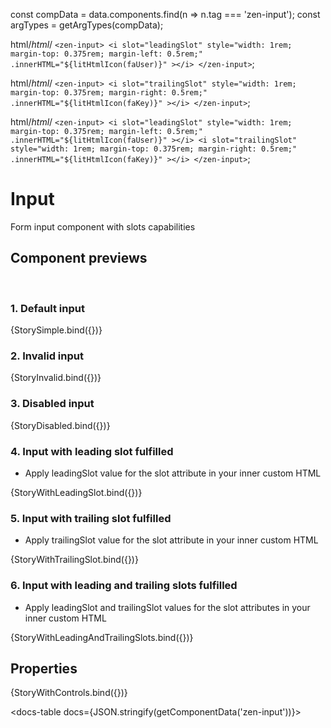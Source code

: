 
const compData = data.components.find(n => n.tag === 'zen-input');
const argTypes = getArgTypes(compData);


<Meta title="Forms/Input" component="zen-input" argTypes={argTypes} />





  html/*html*/ `
    <zen-input>
      <i
        slot="leadingSlot"
        style="width: 1rem; margin-top: 0.375rem; margin-left: 0.5rem;"
        .innerHTML="${litHtmlIcon(faUser)}"
      ></i>
    </zen-input>
  `;

  html/*html*/ `
    <zen-input>
      <i
        slot="trailingSlot"
        style="width: 1rem; margin-top: 0.375rem; margin-right: 0.5rem;"
        .innerHTML="${litHtmlIcon(faKey)}"
      ></i>
    </zen-input>
  `;

  html/*html*/ `
    <zen-input>
      <i
        slot="leadingSlot"
        style="width: 1rem; margin-top: 0.375rem; margin-left: 0.5rem;"
        .innerHTML="${litHtmlIcon(faUser)}"
      ></i>
      <i
        slot="trailingSlot"
        style="width: 1rem; margin-top: 0.375rem; margin-right: 0.5rem;"
        .innerHTML="${litHtmlIcon(faKey)}"
      ></i>
    </zen-input>
  `;

# Input

Form input component with slots capabilities

## Component previews

<br />

### 1. Default input

<Canvas>
  <Story name="StorySimple">{StorySimple.bind({})}</Story>
</Canvas>

### 2. Invalid input

<Canvas>
  <Story name="StoryInvalid">{StoryInvalid.bind({})}</Story>
</Canvas>

### 3. Disabled input

<Canvas>
  <Story name="StoryDisabled">{StoryDisabled.bind({})}</Story>
</Canvas>

### 4. Input with leading slot fulfilled

- Apply leadingSlot value for the slot attribute in your inner custom HTML

<Canvas>
  <Story name="StoryWithLeadingSlot">{StoryWithLeadingSlot.bind({})}</Story>
</Canvas>

### 5. Input with trailing slot fulfilled

- Apply trailingSlot value for the slot attribute in your inner custom HTML

<Canvas>
  <Story name="StoryWithTrailingSlot">{StoryWithTrailingSlot.bind({})}</Story>
</Canvas>

### 6. Input with leading and trailing slots fulfilled

- Apply leadingSlot and trailingSlot values for the slot attributes in your inner custom HTML

<Canvas>
  <Story name="StoryWithLeadingAndTrailingSlots">{StoryWithLeadingAndTrailingSlots.bind({})}</Story>
</Canvas>

## Properties

<Canvas>
  <Story
    name="default"
    args={{
      ...getDefaultArgs(argTypes),
    }}
  >
    {StoryWithControls.bind({})}
  </Story>
</Canvas>

<ArgsTable story="default" />

<docs-table docs={JSON.stringify(getComponentData('zen-input'))}></docs-table>
